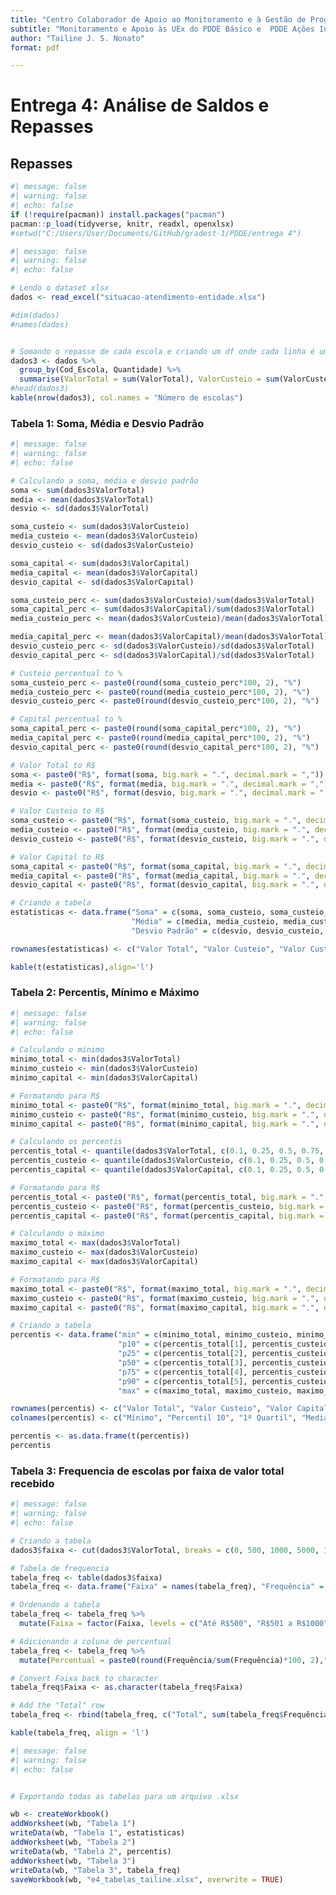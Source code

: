 ```yaml
---
title: "Centro Colaborador de Apoio ao Monitoramento e à Gestão de Programas Educacionais do Centro Oeste"
subtitle: "Monitoramento e Apoio às UEx do PDDE Básico e  PDDE Ações Integradas"
author: "Tailine J. S. Nonato"
format: pdf

---
```


# Entrega 4: Análise de Saldos e Repasses

## Repasses
```r
#| message: false
#| warning: false
#| echo: false
if (!require(pacman)) install.packages("pacman")
pacman::p_load(tidyverse, knitr, readxl, openxlsx)
#setwd("C:/Users/User/Documents/GitHub/gradest-1/PDDE/entrega 4")
```


```r
#| message: false
#| warning: false
#| echo: false

# Lendo o dataset xlsx
dados <- read_excel("situacao-atendimento-entidade.xlsx")

#dim(dados)
#names(dados)


# Somando o repasse de cada escola e criando um df onde cada linha é uma escola
dados3 <- dados %>%
  group_by(Cod_Escola, Quantidade) %>%
  summarise(ValorTotal = sum(ValorTotal), ValorCusteio = sum(ValorCusteio), ValorCapital = sum(ValorCapital))
#head(dados3)
kable(nrow(dados3), col.names = "Número de escolas")
```

### Tabela 1: Soma, Média e Desvio Padrão

```r
#| message: false
#| warning: false
#| echo: false

# Calculando a soma, média e desvio padrão
soma <- sum(dados3$ValorTotal)
media <- mean(dados3$ValorTotal)
desvio <- sd(dados3$ValorTotal)

soma_custeio <- sum(dados3$ValorCusteio)
media_custeio <- mean(dados3$ValorCusteio)
desvio_custeio <- sd(dados3$ValorCusteio)

soma_capital <- sum(dados3$ValorCapital)
media_capital <- mean(dados3$ValorCapital)
desvio_capital <- sd(dados3$ValorCapital)

soma_custeio_perc <- sum(dados3$ValorCusteio)/sum(dados3$ValorTotal)
soma_capital_perc <- sum(dados3$ValorCapital)/sum(dados3$ValorTotal)
media_custeio_perc <- mean(dados3$ValorCusteio)/mean(dados3$ValorTotal)

media_capital_perc <- mean(dados3$ValorCapital)/mean(dados3$ValorTotal)
desvio_custeio_perc <- sd(dados3$ValorCusteio)/sd(dados3$ValorTotal)
desvio_capital_perc <- sd(dados3$ValorCapital)/sd(dados3$ValorTotal)

# Custeio percentual to %
soma_custeio_perc <- paste0(round(soma_custeio_perc*100, 2), "%")
media_custeio_perc <- paste0(round(media_custeio_perc*100, 2), "%")
desvio_custeio_perc <- paste0(round(desvio_custeio_perc*100, 2), "%")

# Capital percentual to %
soma_capital_perc <- paste0(round(soma_capital_perc*100, 2), "%")
media_capital_perc <- paste0(round(media_capital_perc*100, 2), "%")
desvio_capital_perc <- paste0(round(desvio_capital_perc*100, 2), "%")

# Valor Total to R$
soma <- paste0("R$", format(soma, big.mark = ".", decimal.mark = ","))
media <- paste0("R$", format(media, big.mark = ".", decimal.mark = ","))
desvio <- paste0("R$", format(desvio, big.mark = ".", decimal.mark = ","))

# Valor Custeio to R$
soma_custeio <- paste0("R$", format(soma_custeio, big.mark = ".", decimal.mark = ","))
media_custeio <- paste0("R$", format(media_custeio, big.mark = ".", decimal.mark = ","))
desvio_custeio <- paste0("R$", format(desvio_custeio, big.mark = ".", decimal.mark = ","))

# Valor Capital to R$
soma_capital <- paste0("R$", format(soma_capital, big.mark = ".", decimal.mark = ","))
media_capital <- paste0("R$", format(media_capital, big.mark = ".", decimal.mark = ","))
desvio_capital <- paste0("R$", format(desvio_capital, big.mark = ".", decimal.mark = ","))

# Criando a tabela
estatisticas <- data.frame("Soma" = c(soma, soma_custeio, soma_custeio_perc, soma_capital, soma_capital_perc),
                           "Média" = c(media, media_custeio, media_custeio_perc, media_capital, media_capital_perc),
                           "Desvio Padrão" = c(desvio, desvio_custeio, desvio_custeio_perc, desvio_capital, desvio_capital_perc))

rownames(estatisticas) <- c("Valor Total", "Valor Custeio", "Valor Custeio (%)", "Valor Capital", "Valor Capital (%)")

kable(t(estatisticas),align='l')
```	

### Tabela 2: Percentis, Mínimo e Máximo

```r
#| message: false
#| warning: false
#| echo: false

# Calculando o mínimo
minimo_total <- min(dados3$ValorTotal)
minimo_custeio <- min(dados3$ValorCusteio)
minimo_capital <- min(dados3$ValorCapital)

# Formatando para R$
minimo_total <- paste0("R$", format(minimo_total, big.mark = ".", decimal.mark = ","))
minimo_custeio <- paste0("R$", format(minimo_custeio, big.mark = ".", decimal.mark = ","))
minimo_capital <- paste0("R$", format(minimo_capital, big.mark = ".", decimal.mark = ","))

# Calculando os percentis
percentis_total <- quantile(dados3$ValorTotal, c(0.1, 0.25, 0.5, 0.75, 0.9))
percentis_custeio <- quantile(dados3$ValorCusteio, c(0.1, 0.25, 0.5, 0.75, 0.9))
percentis_capital <- quantile(dados3$ValorCapital, c(0.1, 0.25, 0.5, 0.75, 0.9))

# Formatando para R$
percentis_total <- paste0("R$", format(percentis_total, big.mark = ".", decimal.mark = ","))
percentis_custeio <- paste0("R$", format(percentis_custeio, big.mark = ".", decimal.mark = ","))
percentis_capital <- paste0("R$", format(percentis_capital, big.mark = ".", decimal.mark = ","))

# Calculando o máximo
maximo_total <- max(dados3$ValorTotal)
maximo_custeio <- max(dados3$ValorCusteio)
maximo_capital <- max(dados3$ValorCapital)

# Formatando para R$
maximo_total <- paste0("R$", format(maximo_total, big.mark = ".", decimal.mark = ","))
maximo_custeio <- paste0("R$", format(maximo_custeio, big.mark = ".", decimal.mark = ","))
maximo_capital <- paste0("R$", format(maximo_capital, big.mark = ".", decimal.mark = ","))

# Criando a tabela
percentis <- data.frame("min" = c(minimo_total, minimo_custeio, minimo_capital),
                        "p10" = c(percentis_total[1], percentis_custeio[1], percentis_capital[1]),
                        "p25" = c(percentis_total[2], percentis_custeio[2], percentis_capital[2]),
                        "p50" = c(percentis_total[3], percentis_custeio[3], percentis_capital[3]),
                        "p75" = c(percentis_total[4], percentis_custeio[4], percentis_capital[4]),
                        "p90" = c(percentis_total[5], percentis_custeio[5], percentis_capital[5]),
                        "max" = c(maximo_total, maximo_custeio, maximo_capital))

rownames(percentis) <- c("Valor Total", "Valor Custeio", "Valor Capital")
colnames(percentis) <- c("Mínimo", "Percentil 10", "1º Quartil", "Mediana", "3º Quartil", "Percentil 90", "Máximo")

percentis <- as.data.frame(t(percentis))
percentis
```



### Tabela 3: Frequencia de escolas por faixa de valor total recebido

```r
#| message: false
#| warning: false
#| echo: false

# Criando a tabela
dados3$faixa <- cut(dados3$ValorTotal, breaks = c(0, 500, 1000, 5000, 10000, 20000, 35000, 50000, 80000, Inf), labels = c("Até R$500", "R$501 a R$1000", "R$1001 a R$5000", "R$5001 a R$10000", "R$10001 a R$20000", "R$20001 a R$35000", "R$35001 a R$50000", "R$50001 a R$80000","Mais de R$80000"))

# Tabela de frequencia
tabela_freq <- table(dados3$faixa)
tabela_freq <- data.frame("Faixa" = names(tabela_freq), "Frequência" = as.numeric(tabela_freq))

# Ordenando a tabela
tabela_freq <- tabela_freq %>%
  mutate(Faixa = factor(Faixa, levels = c("Até R$500", "R$501 a R$1000", "R$1001 a R$5000", "R$5001 a R$10000", "R$10001 a R$20000", "R$20001 a R$35000", "R$35001 a R$50000", "R$50001 a R$80000","Mais de R$80000")))

# Adicionando a coluna de percentual
tabela_freq <- tabela_freq %>%
  mutate(Percentual = paste0(round(Frequência/sum(Frequência)*100, 2),"%"))

# Convert Faixa back to character
tabela_freq$Faixa <- as.character(tabela_freq$Faixa)

# Add the "Total" row
tabela_freq <- rbind(tabela_freq, c("Total", sum(tabela_freq$Frequência), "100%"))

kable(tabela_freq, align = 'l')

```


```r
#| message: false
#| warning: false
#| echo: false


# Exportando todas as tabelas para um arquivo .xlsx

wb <- createWorkbook()
addWorksheet(wb, "Tabela 1")
writeData(wb, "Tabela 1", estatisticas)
addWorksheet(wb, "Tabela 2")
writeData(wb, "Tabela 2", percentis)
addWorksheet(wb, "Tabela 3")
writeData(wb, "Tabela 3", tabela_freq)
saveWorkbook(wb, "e4_tabelas_tailine.xlsx", overwrite = TRUE)
```